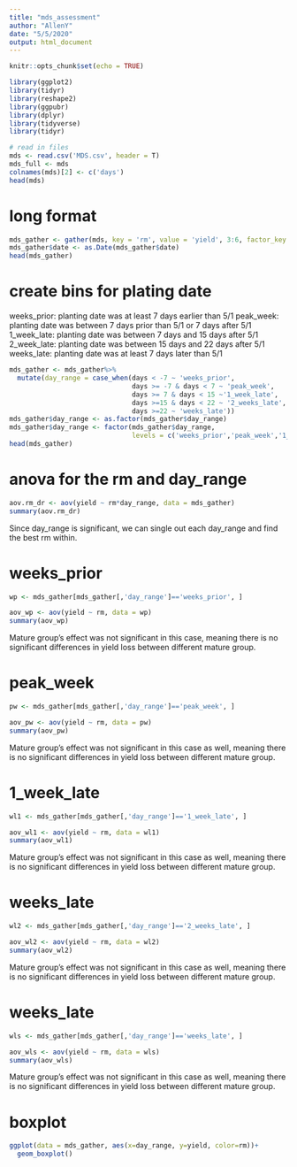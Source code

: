 ```yaml
---
title: "mds_assessment"
author: "AllenY"
date: "5/5/2020"
output: html_document
---
```


```r
knitr::opts_chunk$set(echo = TRUE)
```

```r
library(ggplot2)
library(tidyr)
library(reshape2)
library(ggpubr)
library(dplyr)
library(tidyverse)
library(tidyr)

```
```r
# read in files
mds <- read.csv('MDS.csv', header = T)
mds_full <- mds
colnames(mds)[2] <- c('days')
head(mds)
```

# long format
```r
mds_gather <- gather(mds, key = 'rm', value = 'yield', 3:6, factor_key = T)
mds_gather$date <- as.Date(mds_gather$date)
head(mds_gather)
```

# create bins for plating date
weeks_prior: planting date was at least 7 days earlier than 5/1
peak_week: planting date was between 7 days prior than 5/1 or 7 days after 5/1
1_week_late: planting date was between 7 days and 15 days after 5/1
2_week_late: planting date was between 15 days and 22 days after 5/1
weeks_late: planting date was at least 7 days later than 5/1

```r
mds_gather <- mds_gather%>%
  mutate(day_range = case_when(days < -7 ~ 'weeks_prior',
                               days >= -7 & days < 7 ~ 'peak_week',
                               days >= 7 & days < 15 ~'1_week_late',
                               days >=15 & days < 22 ~ '2_weeks_late',
                               days >=22 ~ 'weeks_late'))
mds_gather$day_range <- as.factor(mds_gather$day_range)
mds_gather$day_range <- factor(mds_gather$day_range, 
                               levels = c('weeks_prior','peak_week','1_week_late','2_weeks_late', 'weeks_late'))
head(mds_gather)
```

# anova for the rm and day_range
```r
aov.rm_dr <- aov(yield ~ rm*day_range, data = mds_gather)
summary(aov.rm_dr)
```
Since day_range is significant, we can single out each day_range and find the best rm within.

# weeks_prior
```r
wp <- mds_gather[mds_gather[,'day_range']=='weeks_prior', ]

aov_wp <- aov(yield ~ rm, data = wp)
summary(aov_wp)
```
Mature group's effect was not significant in this case, meaning there is no significant differences
in yield loss between different mature group.

# peak_week
```r
pw <- mds_gather[mds_gather[,'day_range']=='peak_week', ]

aov_pw <- aov(yield ~ rm, data = pw)
summary(aov_pw)
```
Mature group's effect was not significant in this case as well, meaning there is no significant differences
in yield loss between different mature group.

# 1_week_late
```r
wl1 <- mds_gather[mds_gather[,'day_range']=='1_week_late', ]

aov_wl1 <- aov(yield ~ rm, data = wl1)
summary(aov_wl1)
```
Mature group's effect was not significant in this case as well, meaning there is no significant differences
in yield loss between different mature group.

# weeks_late
```r
wl2 <- mds_gather[mds_gather[,'day_range']=='2_weeks_late', ]

aov_wl2 <- aov(yield ~ rm, data = wl2)
summary(aov_wl2)
```
Mature group's effect was not significant in this case as well, meaning there is no significant differences
in yield loss between different mature group.

# weeks_late
```r
wls <- mds_gather[mds_gather[,'day_range']=='weeks_late', ]

aov_wls <- aov(yield ~ rm, data = wls)
summary(aov_wls)
```
Mature group's effect was not significant in this case as well, meaning there is no significant differences
in yield loss between different mature group.

# boxplot
```r
ggplot(data = mds_gather, aes(x=day_range, y=yield, color=rm))+
  geom_boxplot()
```


